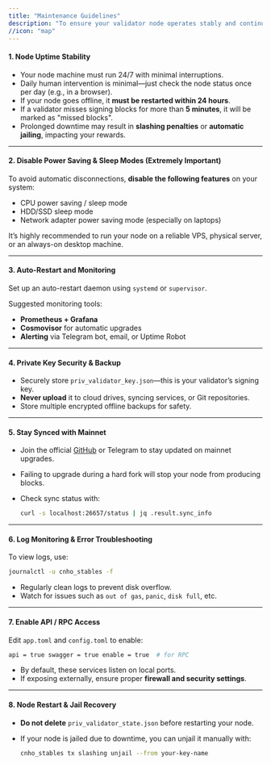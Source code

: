 ```yaml
---
title: "Maintenance Guidelines"
description: "To ensure your validator node operates stably and continuously earns rewards, please pay close attention to the following points:"
//icon: "map"
---
```


#### 1. **Node Uptime Stability**

- Your node machine must run 24/7 with minimal interruptions.
- Daily human intervention is minimal—just check the node status once per day (e.g., in a browser).
- If your node goes offline, it **must be restarted within 24 hours**.
- If a validator misses signing blocks for more than **5 minutes**, it will be marked as "missed blocks".
- Prolonged downtime may result in **slashing penalties** or **automatic jailing**, impacting your rewards.

---

#### 2. **Disable Power Saving & Sleep Modes (Extremely Important)**

To avoid automatic disconnections, **disable the following features** on your system:

- CPU power saving / sleep mode
- HDD/SSD sleep mode
- Network adapter power saving mode (especially on laptops)

It’s highly recommended to run your node on a reliable VPS, physical server, or an always-on desktop machine.

---

#### 3. **Auto-Restart and Monitoring**

Set up an auto-restart daemon using `systemd` or `supervisor`.

Suggested monitoring tools:

- **Prometheus \+ Grafana**
- **Cosmovisor** for automatic upgrades
- **Alerting** via Telegram bot, email, or Uptime Robot

---

#### 4. **Private Key Security & Backup**

- Securely store `priv_validator_key.json`—this is your validator’s signing key.
- **Never upload** it to cloud drives, syncing services, or Git repositories.
- Store multiple encrypted offline backups for safety.

---

#### 5. **Stay Synced with Mainnet**

- Join the official [GitHub](https://github.com/alashooinc/ChainCNHO) or Telegram to stay updated on mainnet upgrades.
- Failing to upgrade during a hard fork will stop your node from producing blocks.
- Check sync status with:

  ```bash
  curl -s localhost:26657/status | jq .result.sync_info 
  ```

---

#### 6. **Log Monitoring & Error Troubleshooting**

To view logs, use:

```bash
journalctl -u cnho_stables -f 
```

- Regularly clean logs to prevent disk overflow.
- Watch for issues such as `out of gas`, `panic`, `disk full`, etc.

---

#### 7. **Enable API / RPC Access**

Edit `app.toml` and `config.toml` to enable:

```bash
api = true swagger = true enable = true  # for RPC 
```

- By default, these services listen on local ports.
- If exposing externally, ensure proper **firewall and security settings**.

---

#### 8. **Node Restart & Jail Recovery**

- **Do not delete** `priv_validator_state.json` before restarting your node.
- If your node is jailed due to downtime, you can unjail it manually with:

  ```bash
  cnho_stables tx slashing unjail --from your-key-name
  ```